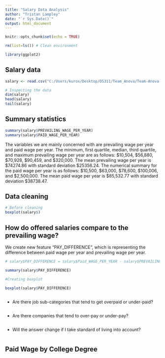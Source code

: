 ```yaml
---
title: "Salary Data Analysis"
author: "Tristan Lampley"
date: "`r Sys.Date()`"
output: html_document
---
```


```r
knitr::opts_chunk$set(echo = TRUE)
```

```r
rm(list=ls()) # Clean environment
```

```r
library(ggplot2)
```

## Salary data

```r
salary <- read.csv("C:/Users/kurox/Desktop/DS311/Team_Anova/Team-Anova-Project/Tristan_WIP/salary_data_states.csv")
```

```r
# Inspecting the data
dim(salary)
head(salary)
tail(salary)
```

## Summary statistics

```r
summary(salary$PREVAILING_WAGE_PER_YEAR)
summary(salary$PAID_WAGE_PER_YEAR)
```

The variables we are mainly concerned with are prevailing wage per year and paid wage per year. The minimum, first quartile, median, third quartile, and maximum prevailing wage per year are as follows: \$10,504, \$56,880, \$70,928, \$90,459, and \$320,000. The mean prevailing wage per year is \$74274.86 with standard deviation \$25356.24. The numerical summary for the paid wage per year is as follows: \$10,500, \$63,000, \$78,600, \$100,006, and \$2,500,000. The mean paid wage per year is \$85,532.77 with standard deviation $38738.47. 

## Data cleaning

```r
# Before cleaning
boxplot(salary$)


```

## How do offered salaries compare to the prevailing wage?

We create new feature "PAY_DIFFERENCE", which is representing the difference between paid wage per year and prevailing wage per year.

```r
# salary$PAY_DIFFERENCE = salary$Paid_WAGE_PER_YEAR - salary$PREVAILING_WAGE_PER_YEAR

summary(salary$PAY_DIFFERENCE)

#Creating boxplot

boxplot(salary$PAY_DIFFERENCE)



```

- Are there job sub-categories that tend to get overpaid or under-paid?

```r

```

- Are there companies that tend to over-pay or under-pay?

```r

```

-  Will the answer change if I take standard of living into account?

```r
```

## Paid Wage by College Degree

```r

```


